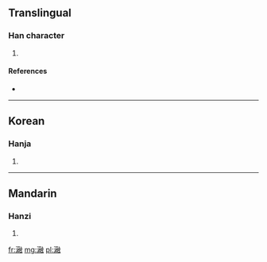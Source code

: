 ==Translingual==

===Han character===
{{Han char|rn=85|rad=水|as=16|sn=19|four=3513<sub>6</sub>|canj=水一月戈 (EMBI), XX水一月 (XXEMB)}}

# {{defn|Han|sort=水16}}

====References====
* {{Han ref|kx=0660.050|dkj=18657|hdz=31782.070|uh=701C|ud=28700|bh=F267|bd=62055}}

----

==Korean==

===Hanja===
{{ko-hanja|hangeul=융|eumhun=|rv=yung|mr=yung|y=yung}}

# {{defn|lang=ko|sort=水16}}

----

==Mandarin==

===Hanzi===
{{cmn-hanzi|pin=[[yōng]] ([[yong1]])|wg=yung<sup>1</sup>}}

# {{defn|lang=cmn|sort=水16}}

[[fr:瀜]]
[[mg:瀜]]
[[pl:瀜]]